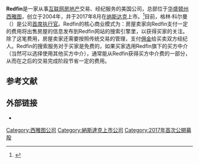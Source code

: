 {{Orphan|time=2021-03-26T02:06:17+00:00}}
{{NotChineseTitle|time=2021-03-26T02:03:12+00:00}}
{{Infobox company
| name             = Redfin Corp.
| logo             = [[File:Redfin_logo.png|frameless]]
| image            = 
| image_caption    = 
| homepage         = {{URL|http://redfin.com}}
| type = [[上市公司|上市公司]]
| traded_as = {{NASDAQ|RDFN}}
| location_city    = [[华盛顿州|华盛顿州]][[西雅图|西雅图]]
| location_country = 美国
| industry         = [[不動產|房地产]]
| foundation       = {{start date and age|2004}}
| founders         = David Eraker<br>Michael Dougherty<br>David Selinger
| key_people       = Glenn Kelman <small>([[首席执行官|CEO]])</small> <br /> Bridget Frey <small>([[首席技术官|CTO]])</small><br /> Chris Nielsen <small>([[财务总监|CFO]])</small><br /> Scott Nagel <small>(房地产业务主席)</small><br /> Adam Wiener <small>(Chief Growth Officer)</small>
| num_employees    = 2,193（截止到2017年6月）<ref name="S-1">{{cite web |author=Redfin |url=https://www.sec.gov/Archives/edgar/data/1382821/000119312517219877/d325499ds1.htm |title=Form S-1 — Redfin Corporation |publisher=United States Securities and Exchange Commission |date=2017-06-30 |access-date=2018-04-07 |archive-date=2017-06-30 |archive-url=https://web.archive.org/web/20170630201143/https://www.sec.gov/Archives/edgar/data/1382821/000119312517219877/d325499ds1.htm }}</ref>
| area_served      = 美国、加拿大<ref>{{Cite news | url = https://www.nbcrightnow.com/news/state/the-trials-of-a-2021-homebuyer-more-money-more-competition-and-more-home-tours/article_ffa9d169-b6ad-5b31-aa28-e4112868a6e5.html | title = The Trials of a 2021 Homebuyer: More Money, More Competition and More Home Tours | work = NBC | date = 2021-03-24 | accessdate = 2021-03-25}}</ref>
}}
'''Redfin'''是一家从事[[互联网|互联网]][[不動產|房地产]]交易、经纪服务的美国公司，总部位于[[华盛顿州|华盛顿州]][[西雅图|西雅图]]，创立于2004年，并于2017年8月在[[纳斯达克|纳斯达克]]上市。<ref>{{Cite web|url=https://www.cnbc.com/2017/07/28/redfin-ipo-rdfn-stock-opening-trade.html|title=Real estate start-up Redfin surges over 44% in IPO: ‘We are the Apple of real estate,’ CEO says|work=CNBC|language=en|date=2017-07-28|access-date=2021-03-25|archive-date=2020-11-09|archive-url=https://web.archive.org/web/20201109025205/https://www.cnbc.com/2017/07/28/redfin-ipo-rdfn-stock-opening-trade.html}}</ref>目前，格林·科尔曼（{{lang|en|Glenn Kelman}}）是公司[[首席执行官|首席执行官]]。Redfin的核心商业模式为：房屋卖家向Redfin支付一定的费用将出售房屋的信息发布到Redfin网站的搜索引擎里，以获得买家的关注。除了这笔费用，房屋卖家还需要按照传统交易的管理，支付[[佣金|佣金]]给买卖双方经纪人。Redfin的搜索服务对于买家是免费的，如果买家选用Redfin旗下的买方中介（当然可以选择使用其他买方中介），通常能从Redfin获得买方中介费的一部分，从而在之后的交易完成阶段节省一定的费用。

== 参考文献 ==
{{Reflist}}

== 外部链接 ==
*{{Official website|http://www.redfin.com}}

[[Category:西雅图公司|Category:西雅图公司]]
[[Category:納斯達克上市公司|Category:納斯達克上市公司]]
[[Category:2017年首次公開募股|Category:2017年首次公開募股]]